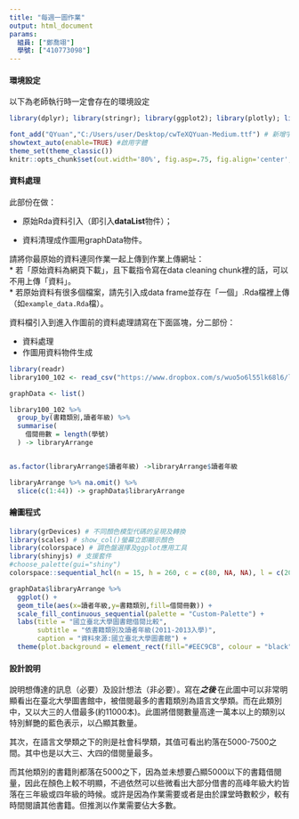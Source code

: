 ```yaml
---
title: "每週一圖作業"
output: html_document
params:
  組員: ["鄭喬翊"]  
  學號: ["410773098"]
---
```


#### 環境設定

以下為老師執行時一定會存在的環境設定
```r
library(dplyr); library(stringr); library(ggplot2); library(plotly); library(lubridate); library(readr); library(tidyr); library(showtext)

font_add("QYuan","C:/Users/user/Desktop/cwTeXQYuan-Medium.ttf") # 新增字體
showtext_auto(enable=TRUE) #啟用字體
theme_set(theme_classic())
knitr::opts_chunk$set(out.width='80%', fig.asp=.75, fig.align='center', fig.showtext=T)
```

#### 資料處理

此部份在做：

  * 原始Rda資料引入（即引入**dataList**物件）；
  
  * 資料清理成作圖用graphData物件。

請將你最原始的資料連同作業一起上傳到作業上傳網址：  
  * 若「原始資料為網頁下載」，且下載指令寫在data cleaning chunk裡的話，可以不用上傳「資料」。  
  * 若原始資料有很多個檔案，請先引入成data frame並存在「一個」.Rda檔裡上傳（如`example_data.Rda`檔）。  

資料檔引入到進入作圖前的資料處理請寫在下面區塊，分二部份：

  * 資料處理  
  * 作圖用資料物件生成
  
```r
library(readr)
library100_102 <- read_csv("https://www.dropbox.com/s/wuo5o6l55lk68l6/library100_102.csv?dl=1")

graphData <- list()

library100_102 %>%
  group_by(書籍類別,讀者年級) %>%
  summarise(
    借閱冊數 = length(學號)
  ) -> libraryArrange


as.factor(libraryArrange$讀者年級) ->libraryArrange$讀者年級

libraryArrange %>% na.omit() %>%
  slice(c(1:44)) -> graphData$libraryArrange
```

#### 繪圖程式

```r
library(grDevices) # 不同顏色模型代碼的呈現及轉換
library(scales) # show_col()螢幕立即顯示顏色
library(colorspace) # 調色盤選擇及ggplot應用工具
library(shinyjs) # 支援套件
#choose_palette(gui="shiny")
colorspace::sequential_hcl(n = 15, h = 260, c = c(80, NA, NA), l = c(20, 90), power = 1.5, register = "Custom-Palette")

graphData$libraryArrange %>%
  ggplot() +
  geom_tile(aes(x=讀者年級,y=書籍類別,fill=借閱冊數)) +
  scale_fill_continuous_sequential(palette = "Custom-Palette") +
  labs(title = "國立臺北大學圖書館借閱比較",
       subtitle = "依書籍類別及讀者年級(2011-2013入學)",
       caption = "資料來源:國立臺北大學圖書館") +
  theme(plot.background = element_rect(fill="#EEC9CB", colour = "black"))
```

#### 設計說明
說明想傳達的訊息（必要）及設計想法（非必要）。寫在***之後
*** 在此圖中可以非常明顯看出在臺北大學圖書館中，被借閱最多的書籍類別為語言文學類。而在此類別中，又以大三的人借最多(約11000本)。此圖將借閱數量高達一萬本以上的類別以特別鮮艷的藍色表示，以凸顯其數量。

其次，在語言文學類之下的則是社會科學類，其值可看出約落在5000-7500之間。其中也是以大三、大四的借閱量最多。

而其他類別的書籍則都落在5000之下，因為並未想要凸顯5000以下的書籍借閱量，因此在顏色上較不明顯，不過依然可以些微看出大部分借書的高峰年級大約皆落在三年級或四年級的時候。或許是因為作業需要或者是由於課堂時數較少，較有時間閱讀其他書籍。但推測以作業需要佔大多數。


